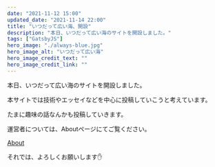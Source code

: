 ```yaml
---
date: "2021-11-12 15:00"
updated_date: "2021-11-14 22:00"
title: "いつだって広い海、開設"
description: "本日、いつだって広い海のサイトを開設しました。"
tags: ["GatsbyJS"]
hero_image: "./always-blue.jpg"
hero_image_alt: "いつだって広い海"
hero_image_credit_text: ""
hero_image_credit_link: ""
---
```


本日、いつだって広い海のサイトを開設しました。

本サイトでは技術やエッセイなどを中心に投稿していこうと考えています。

たまに趣味の話なんかも投稿していきます。

運営者については、Aboutページにてご覧ください。

[About](/about)

それでは、よろしくお願いします✋